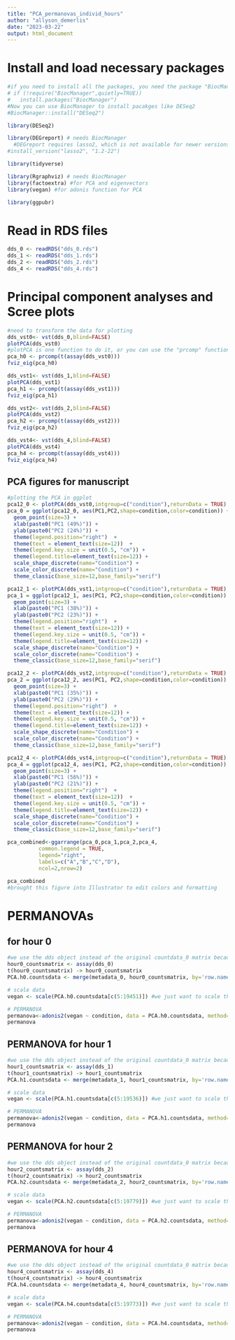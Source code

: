```yaml
---
title: "PCA_permanovas_individ_hours"
author: "allyson_demerlis"
date: "2023-03-22"
output: html_document
---
```

# Install and load necessary packages
```r
#if you need to install all the packages, you need the package "BiocManager" first.
# if (!require("BiocManager",quietly=TRUE))
#   install.packages("BiocManager")
#Now you can use BiocManager to install pacakges like DESeq2
#BiocManager::install("DESeq2")

library(DESeq2)

library(DEGreport) # needs BiocManager
  #DEGreport requires lasso2, which is not available for newer versions of R. To install lasso2, run library(remotes) (might need to install that package first), then run:
#install_version("lasso2", "1.2-22")

library(tidyverse) 

library(Rgraphviz) # needs BiocManager
library(factoextra) #for PCA and eigenvectors
library(vegan) #for adonis function for PCA

library(ggpubr)
```

# Read in RDS files
```r
dds_0 <- readRDS("dds_0.rds")
dds_1 <- readRDS("dds_1.rds")
dds_2 <- readRDS("dds_2.rds")
dds_4 <- readRDS("dds_4.rds")
```

# Principal component analyses and Scree plots
```r
#need to transform the data for plotting
dds_vst0<- vst(dds_0,blind=FALSE)
plotPCA(dds_vst0)
#plotPCA is one function to do it, or you can use the "prcomp" function, which lets you create a scree plot
pca_h0 <- prcomp(t(assay(dds_vst0)))
fviz_eig(pca_h0)

dds_vst1<- vst(dds_1,blind=FALSE)
plotPCA(dds_vst1)
pca_h1 <- prcomp(t(assay(dds_vst1)))
fviz_eig(pca_h1)

dds_vst2<- vst(dds_2,blind=FALSE)
plotPCA(dds_vst2)
pca_h2 <- prcomp(t(assay(dds_vst2)))
fviz_eig(pca_h2)

dds_vst4<- vst(dds_4,blind=FALSE)
plotPCA(dds_vst4)
pca_h4 <- prcomp(t(assay(dds_vst4)))
fviz_eig(pca_h4)
```


## PCA figures for manuscript
```r
#plotting the PCA in ggplot
pca12_0 <- plotPCA(dds_vst0,intgroup=c("condition"),returnData = TRUE)
pca_0 = ggplot(pca12_0, aes(PC1,PC2,shape=condition,color=condition)) + 
  geom_point(size=3) +  
  xlab(paste0("PC1 (49%)")) +
  ylab(paste0("PC2 (24%)")) +
  theme(legend.position="right")  + 
  theme(text = element_text(size=12))  + 
  theme(legend.key.size = unit(0.5, "cm")) + 
  theme(legend.title=element_text(size=12)) +
  scale_shape_discrete(name="Condition") +
  scale_color_discrete(name="Condition") +
  theme_classic(base_size=12,base_family="serif")

pca12_1 <- plotPCA(dds_vst1,intgroup=c("condition"),returnData = TRUE)
pca_1 = ggplot(pca12_1, aes(PC1, PC2,shape=condition,color=condition)) + 
  geom_point(size=3) + 
  xlab(paste0("PC1 (38%)")) +
  ylab(paste0("PC2 (23%)")) +
  theme(legend.position="right")  + 
  theme(text = element_text(size=12)) + 
  theme(legend.key.size = unit(0.5, "cm")) + 
  theme(legend.title=element_text(size=12)) +
  scale_shape_discrete(name="Condition") +
  scale_color_discrete(name="Condition") +
  theme_classic(base_size=12,base_family="serif")

pca12_2 <- plotPCA(dds_vst2,intgroup=c("condition"),returnData = TRUE)
pca_2 = ggplot(pca12_2, aes(PC1, PC2,shape=condition,color=condition)) + 
  geom_point(size=3) +   
  xlab(paste0("PC1 (35%)")) +
  ylab(paste0("PC2 (29%)")) +
  theme(legend.position="right")  + 
  theme(text = element_text(size=12)) + 
  theme(legend.key.size = unit(0.5, "cm")) + 
  theme(legend.title=element_text(size=12)) +
  scale_shape_discrete(name="Condition") +
  scale_color_discrete(name="Condition") +
  theme_classic(base_size=12,base_family="serif")

pca12_4 <- plotPCA(dds_vst4,intgroup=c("condition"),returnData = TRUE)
pca_4 = ggplot(pca12_4, aes(PC1, PC2,shape=condition,color=condition)) + 
  geom_point(size=3) +  
  xlab(paste0("PC1 (56%)")) +
  ylab(paste0("PC2 (21%)")) +
  theme(legend.position="right")  + 
  theme(text = element_text(size=12))  + 
  theme(legend.key.size = unit(0.5, "cm")) + 
  theme(legend.title=element_text(size=12)) +
  scale_shape_discrete(name="Condition") +
  scale_color_discrete(name="Condition") +
  theme_classic(base_size=12,base_family="serif")

pca_combined<-ggarrange(pca_0,pca_1,pca_2,pca_4,
          common.legend = TRUE,
          legend="right",
          labels=c("A","B","C","D"),
          ncol=2,nrow=2)

pca_combined
#brought this figure into Illustrator to edit colors and formatting
```


# PERMANOVAs
## for hour 0
```r
#we use the dds object instead of the original countdata_0 matrix because this has filtered out genes with low counts (<10)
hour0_countsmatrix <- assay(dds_0)
t(hour0_countsmatrix) -> hour0_countsmatrix 
PCA.h0.countsdata <- merge(metadata_0, hour0_countsmatrix, by='row.names', all=TRUE)

# scale data
vegan <- scale(PCA.h0.countsdata[c(5:19451)]) #we just want to scale the gene counts

# PERMANOVA 
permanova<-adonis2(vegan ~ condition, data = PCA.h0.countsdata, method='eu', na.rm=TRUE, nperm = 999)
permanova
```

## PERMANOVA for hour 1
```r
#we use the dds object instead of the original countdata_0 matrix because this has filtered out genes with low counts (<10)
hour1_countsmatrix <- assay(dds_1)
t(hour1_countsmatrix) -> hour1_countsmatrix 
PCA.h1.countsdata <- merge(metadata_1, hour1_countsmatrix, by='row.names', all=TRUE)

# scale data
vegan <- scale(PCA.h1.countsdata[c(5:19536)]) #we just want to scale the gene counts

# PERMANOVA 
permanova<-adonis2(vegan ~ condition, data = PCA.h1.countsdata, method='eu', na.rm=TRUE, nperm = 999)
permanova
```

## PERMANOVA for hour 2
```r
#we use the dds object instead of the original countdata_0 matrix because this has filtered out genes with low counts (<10)
hour2_countsmatrix <- assay(dds_2)
t(hour2_countsmatrix) -> hour2_countsmatrix 
PCA.h2.countsdata <- merge(metadata_2, hour2_countsmatrix, by='row.names', all=TRUE)

# scale data
vegan <- scale(PCA.h2.countsdata[c(5:19779)]) #we just want to scale the gene counts

# PERMANOVA 
permanova<-adonis2(vegan ~ condition, data = PCA.h2.countsdata, method='eu', na.rm=TRUE, nperm = 999)
permanova
```

## PERMANOVA for hour 4
```r
#we use the dds object instead of the original countdata_0 matrix because this has filtered out genes with low counts (<10)
hour4_countsmatrix <- assay(dds_4)
t(hour4_countsmatrix) -> hour4_countsmatrix 
PCA.h4.countsdata <- merge(metadata_4, hour4_countsmatrix, by='row.names', all=TRUE)

# scale data
vegan <- scale(PCA.h4.countsdata[c(5:19773)]) #we just want to scale the gene counts

# PERMANOVA 
permanova<-adonis2(vegan ~ condition, data = PCA.h4.countsdata, method='eu', na.rm=TRUE, nperm = 999)
permanova
```